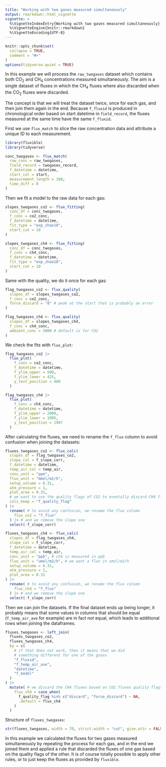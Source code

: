 ```yaml
---
title: "Working with two gases measured simultaneously"
output: rmarkdown::html_vignette
vignette: >
  %\VignetteIndexEntry{Working with two gases measured simultaneously}
  %\VignetteEngine{knitr::rmarkdown}
  %\VignetteEncoding{UTF-8}
---
```


```r
knitr::opts_chunk$set(
  collapse = TRUE,
  comment = "#>"
)
options(tidyverse.quiet = TRUE)
```

In this example we will process the `raw_twogases` dataset which contains both CO~2~ and CH~4~ concentrations measured simultaneously.
<!-- The measurements starting time are in `twogases_record`. -->
The aim is a single dataset of fluxes in which the CH~4~ fluxes where also discarded when the CO~2~ fluxes were discarded.

The concept is that we will treat the dataset twice, once for each gas, and then join them again in the end.
Because `f_fluxid` is produced in chronological order based on start datetime in `field_record`, the fluxes measured at the same time have the same `f_fluxid`.

First we use `flux_match` to slice the raw concentration data and attribute a unique ID to each measurement.
<!-- At this stage it does not matter which concentration columns we use. -->

```r
library(fluxible)
library(tidyverse)

conc_twogases <- flux_match(
  raw_conc = raw_twogases,
  field_record = twogases_record,
  f_datetime = datetime,
  start_col = start,
  measurement_length = 180,
  time_diff = 0
)
```

Then we fit a model to the raw data for each gas:
```r
slopes_twogases_co2 <- flux_fitting(
  conc_df = conc_twogases,
  f_conc = co2_conc,
  f_datetime = datetime,
  fit_type = "exp_zhao18",
  start_cut = 10
)

slopes_twogases_ch4 <- flux_fitting(
  conc_df = conc_twogases,
  f_conc = ch4_conc,
  f_datetime = datetime,
  fit_type = "exp_zhao18",
  start_cut = 10
)
```

Same with the quality, we do it once for each gas:
```r
flag_twogases_co2 <- flux_quality(
  slopes_df = slopes_twogases_co2,
  f_conc = co2_conc,
  force_discard = "8" # peak at the start that is probably an error
)

flag_twogases_ch4 <- flux_quality(
  slopes_df = slopes_twogases_ch4,
  f_conc = ch4_conc,
  ambient_conc = 2000 # default is for CO2
)
```

We check the fits with `flux_plot`:
```r
flag_twogases_co2 |>
  flux_plot(
    f_conc = co2_conc,
    f_datetime = datetime,
    f_ylim_upper = 500,
    f_ylim_lower = 425,
    y_text_position = 460
  )
```


```r
flag_twogases_ch4 |>
  flux_plot(
    f_conc = ch4_conc,
    f_datetime = datetime,
    f_ylim_upper = 2000,
    f_ylim_lower = 1995,
    y_text_position = 1997
  )
```

After calculating the fluxes, we need to rename the `f_flux` column to avoid confusion when joining the datasets:
```r
fluxes_twogases_co2 <- flux_calc(
  slopes_df = flag_twogases_co2,
  slope_col = f_slope_corr,
  f_datetime = datetime,
  temp_air_col = temp_air,
  conc_unit = "ppm",
  flux_unit = "mmol/m2/h",
  setup_volume = 6.31,
  atm_pressure = 1,
  plot_area = 0.31,
  # we want to use the quality flags of CO2 to eventally discard CH4 fluxes
  cols_keep = "f_quality_flag"
) |>
  rename( # to avoid any confusion, we rename the flux column
    flux_co2 = "f_flux"
  ) |> # and we remove the slope one
  select(-f_slope_corr)

fluxes_twogases_ch4 <- flux_calc(
  slopes_df = flag_twogases_ch4,
  slope_col = f_slope_corr,
  f_datetime = datetime,
  temp_air_col = temp_air,
  conc_unit = "ppb", # ch4 is measured in ppb
  flux_unit = "umol/m2/h", # we want a flux in umol/m2/h
  setup_volume = 6.31,
  atm_pressure = 1,
  plot_area = 0.31
) |>
  rename( # to avoid any confusion, we rename the flux column
    flux_ch4 = "f_flux"
  ) |> # and we remove the slope one
  select(-f_slope_corr)
```

Then we can join the datasets.
If the final dataset ends up being longer, it probably means that some values in columns that should be equal (`f_temp_air_ave` for example) are in fact not equal, which leads to additional rows when joining the dataframes.
<!-- It is a good way to check that the two gases have been processed similarly. -->

```r
fluxes_twogases <- left_join(
  fluxes_twogases_co2,
  fluxes_twogases_ch4,
  by = c(
    # if that does not work, then it means that we did
    # something different for one of the gases
    "f_fluxid",
    "f_temp_air_ave",
    "datetime",
    "f_model"
  )
) |>
  mutate( # we discard the CH4 fluxes based on CO2 fluxes quality flags
    flux_ch4 = case_when(
      f_quality_flag %in% c("discard", "force_discard") ~ NA,
      .default = flux_ch4
    )
  )
```

Structure of `fluxes_twogases`:
```r
str(fluxes_twogases, width = 70, strict.width = "cut", give.attr = FALSE)
```

In this example we calculated the fluxes for two gases measured simultaneously by repeating the process for each gas, and in the end we joined them and applied a rule that discarded the fluxes of one gas based on the quality flags of the other.
It is of course totally possible to apply other rules, or to just keep the fluxes as provided by `fluxible`.
